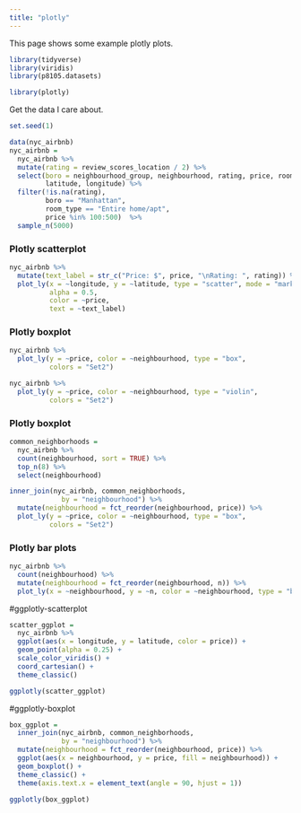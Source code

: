 ```yaml
---
title: "plotly"
---
```


This page shows some example plotly plots.


```r
library(tidyverse)
library(viridis)
library(p8105.datasets)

library(plotly)
```

Get the data I care about.

```r
set.seed(1)

data(nyc_airbnb)
nyc_airbnb = 
  nyc_airbnb %>% 
  mutate(rating = review_scores_location / 2) %>%
  select(boro = neighbourhood_group, neighbourhood, rating, price, room_type,
         latitude, longitude) %>%
  filter(!is.na(rating), 
         boro == "Manhattan",
         room_type == "Entire home/apt",
         price %in% 100:500)  %>% 
  sample_n(5000)
```

### Plotly scatterplot

```r
nyc_airbnb %>%
  mutate(text_label = str_c("Price: $", price, "\nRating: ", rating)) %>% 
  plot_ly(x = ~longitude, y = ~latitude, type = "scatter", mode = "markers",
          alpha = 0.5, 
          color = ~price,
          text = ~text_label)
```

### Plotly boxplot

```r
nyc_airbnb %>% 
  plot_ly(y = ~price, color = ~neighbourhood, type = "box",
          colors = "Set2")
```


```r
nyc_airbnb %>% 
  plot_ly(y = ~price, color = ~neighbourhood, type = "violin",
          colors = "Set2")
```

### Plotly boxplot

```r
common_neighborhoods =
  nyc_airbnb %>% 
  count(neighbourhood, sort = TRUE) %>% 
  top_n(8) %>% 
  select(neighbourhood)

inner_join(nyc_airbnb, common_neighborhoods,
             by = "neighbourhood") %>% 
  mutate(neighbourhood = fct_reorder(neighbourhood, price)) %>% 
  plot_ly(y = ~price, color = ~neighbourhood, type = "box",
          colors = "Set2")
```

### Plotly bar plots

```r
nyc_airbnb %>% 
  count(neighbourhood) %>% 
  mutate(neighbourhood = fct_reorder(neighbourhood, n)) %>% 
  plot_ly(x = ~neighbourhood, y = ~n, color = ~neighbourhood, type = "bar")
```

#ggplotly-scatterplot 

```r
scatter_ggplot = 
  nyc_airbnb %>%
  ggplot(aes(x = longitude, y = latitude, color = price)) +
  geom_point(alpha = 0.25) +
  scale_color_viridis() +
  coord_cartesian() +
  theme_classic()

ggplotly(scatter_ggplot)
```

#ggplotly-boxplot 

```r
box_ggplot = 
  inner_join(nyc_airbnb, common_neighborhoods,
             by = "neighbourhood") %>% 
  mutate(neighbourhood = fct_reorder(neighbourhood, price)) %>% 
  ggplot(aes(x = neighbourhood, y = price, fill = neighbourhood)) +
  geom_boxplot() +
  theme_classic() + 
  theme(axis.text.x = element_text(angle = 90, hjust = 1))

ggplotly(box_ggplot)
```

